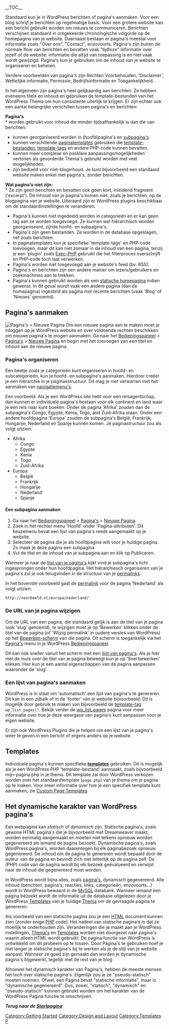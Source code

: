 {{Languages|
{{en|Pages}}
{{es|Pages}}
{{fr|Pages}}
{{it|Pagine}}
{{ja|Pages}}
{{ko|Pages}}
{{lo|Pages}}
{{mya|Pages}}
{{nl|Pagina's}}
{{pt-br|Sub-Painel Páginas-Adicionar Nova}}
{{ru|Страницы}}
{{sk|Stránky}}
{{th|Pages}}
{{zh-cn|页面}}
{{zh-tw|網誌分頁}}
}}

__TOC__

Standaard kun je in WordPress berichten of pagina's aanmaken. Voor een blog schrijf je berichten op regelmatige basis. Voor een grotere website kan een bericht gebruikt worden om nieuws te communiceren. Berichten verschijnen standaard in omgekeerde chronologische volgorde op de homepagina van je website. Daarnaast bestaan er pagina's meestal voor informatie zoals "Over ons", "Contact", enzovoorts. Pagina's zijn buiten de normale flow van berichten en bevatten vaak "tijdloze" informatie over jezelf of de website: informatie die altijd van toepassing is en niet vaak wordt gewijzigd. Pagina's kun je gebruiken om de inhoud van je website te organiseren en beheren.

Verdere voorbeelden van pagina's zijn Rechten Voorbehouden, 'Disclaimer', Wettelijke informatie, Permissie, Bedrijfsinformatie en Toegankelijkheid.

In het algemeen zijn pagina's heel gelijkaardig aan berichten. Ze hebben eveneens titels en inhoud en gebruiken de template-bestanden van het WordPress Thema om hun consistente uiterlijk te krijgen. Er zijn echter ook een aantal belangrijke verschillen tussen pagina's en berichten:

'''Pagina's'''<br />
* worden gebruikt voor inhoud die minder tijdsafhankelijk is dan die van berichten.
* kunnen georganiseerd worden in (hoofd)pagina's en [[#Organizing_Your_Pages|subpagina's]].
* kunnen verschillende [[Page_Templates|paginatemplates]] gebruiken die [[Stepping Into Templates|template-bestanden]], [[Template Tags|template-tags]] en andere PHP-code kunnen bevatten.
* kunnen meer complexe en pasklare aanpassingsmogelijkheden vertonen als gevorderde Thema's gebruikt worden met veel mogelijkheden.
* zijn bedoeld voor niet-bloginhoud. Je kunt bijvoorbeeld een standaard website maken enkel met pagina's, zonder berichten.

'''Wat pagina's niet zijn:'''<br />
* Ze zijn geen berichten en bevatten ook geen kort, inleidend fragment ('excerpt'). De inhoud van je pagina's komen niet, zoals je berichten, op de blogpagina van je website. Uiteraard zijn er WordPress plugins beschikbaar om de standaardinstellingen te veranderen.
* Pagina's kunnen niet ingedeeld worden in categorieën en er kan geen tag aan ze worden toegevoegd. Ze kunnen wel hiërarchisch worden georganiseerd, zijnde hoofd- en subpagina's.
* Pagina's zijn geen bestanden. Ze worden in de database opgeslagen, net zoals berichten.
* In paginatemplates kun je specifieke 'template-tags' en PHP-code toevoegen, maar dit kan niet zomaar in de inhoud van een pagina, tenzij je een 'plugin' zoals [http://wordpress.org/extend/plugins/exec-php/ Exec-PHP] gebruikt die het filterproces overschrijft en PHP-code toch laat verwerken.
* Pagina's worden niet toegevoegd aan je website's feed (bv. RSS). 
* Pagina's en berichten zijn een andere manier om lezers/gebruikers en zoekmachines aan te trekken. 
* Pagina's kunnen gebruikt worden als een [[Creating_a_Static_Front_Page|statische homepagina]] indien gewenst. In dit geval wordt vaak een andere pagina (dan de homepagina) ingesteld als pagina met recente berichten (vaak 'Blog' of 'Nieuws' genoemd).

==Pagina's aanmaken==

[[Image:Pages-AddNew-2.9.2.png|right|thumbnail|Pagina's > Nieuwe Pagina]] Om een nieuwe pagina aan te maken moet je inloggen op je WordPress website en over voldoende rechten beschikken om nieuwe pagina's te mogen aanmaken. Ga naar het [[Administration_Panels|Bedieningspaneel]] > [[Administration_Panels#Add_New_Page|Pagina's]] > [[Pages_Add_New_SubPanel|Nieuwe Pagina]] en begin met het toevoegen van een titel en inhoud aan de nieuwe pagina.


===Pagina's organiseren===

Een beetje zoals je categorieën kunt organiseren in hoofd- en subcategorieën, kun je hoofd- en subpagina's aanmaken. Hierdoor creëer je een hiërarchie in je paginasstructuur. Dit mag je niet verwarren met het aanmaken van [[WordPress_Menu_User_Guide|navigatiemenu's]].

Een voorbeeld. Als je een WordPress site hebt voor een reisagentschap, dan kunnen er individuele pagina's bestaan voor elk continent en land waar je een reis naar kunt boeken. Onder de pagina 'Afrika' zouden dan de subpagina's Congo, Egypte, Kenia, Togo, and Zuid-Afrika staan. Onder een andere hoofdpagina 'Europa' zouden de subpagina's België, Frankrijk, Hongarije, Nederland en Spanje kunnen komen. Je paginastructuur zou als volgt uitzien:
*Afrika
**Congo
**Egypte
**Kenia
**Togo
**Zuid-Afrika
*Europa
**België
**Frankrijk
**Hongarije
**Nederland
**Spanje

====Een subpagina aanmaken====
# Ga naar het [[Administration_Panels|Bedieningspaneel]] > [[Administration_Panels#Add_New_Page|Pagina's]] > [[Pages_Add_New_SubPanel|Nieuwe Pagina]].
# Zoek in het rechter menu 'Hoofd' onder 'Pagina-attributen'. Dit keuzemenu bevat een lijst van pagina's reeds aangemaakt op je website. 
# Selecteer de pagina die je als hoofdpagina wilt voor je huidige pagina. Zo maak je deze pagina een subpagina.
# Vul de titel en de inhoud van je subpagina aan en klik op Publiceren.

Wanneer je naar de [[#Listing Your Pages on Your Site|lijst van je pagina's]] kijkt vind je subpagina's licht ingesprongen onder hun hoofdpagina. Het hiërarchiesch organiseren van je pagina's zul je ook terugvinden in de structuur van je [[Using Permalinks|permalinks]]. 

In het bovenste voorbeeld gaat de [[Using Permalinks|permalink]] voor de pagina 'Nederland' als volgt uitzien:

 <nowiki>http://voorbeeld.nl/europa/nederland/</nowiki>

===De URL van je pagina wijzigen===

Om de URL van een pagina, die standaard gelijk is aan de titel van je pagina (ook 'slug' genoemd), te wijzigen moet je op 'Bewerken' klikken onder de titel van de pagina (of 'Wijzig permalink' in oudere versies van WordPress) op het [[Writing Posts|Bewerken-scherm]] van die pagina. Dit scherm is toegankelijk via het [[Administration_Panels#Pages|Pagina's]] menu in je WordPress [[Administration Panels|Bedieningspaneel]].

Dit kan ook sneller vanuit het scherm met een [[Pages_Screen|lijst van pagina's]]. Als je hier met de muis over de titel van je pagina beweegt kun je op 'Snel bewerken' klikken. Hier kun je een aantal eigenschappen van de pagina aanpassen waaronder de 'slug'.

===Een lijst van pagina's aanmaken===

WordPress is in staat om 'automatisch' een lijst van pagina's te genereren. Dit kan in een zijbalk of in de 'footer' van je website bijvoorbeeld. Dit is mogelijk door gebruik te maken van bijvoorbeeld de [[Template Tags|template-tag]] <tt>wp_list_pages()</tt>. Bekijk verder de [[Template Tags/wp_list_pages|wp_list_pages]] pagina voor meer informatie over hoe je deze weergave van pagina's kunt aanpassen voor je eigen website. 

Er zijn ook WordPress Plugins die je helpen om een lijst van je pagina's weer te geven in een bericht of ergens anders op je website.

==Templates==

Individuele pagina's kunnen specifieke [[Page_Templates|'''templates''']] gebruiken. Dit is mogelijk als je een WordPress PHP 'template-bestand' aanmaakt, zoals bijvoorbeeld mijn-pagina.php in je thema. Dit template zal door WordPress verkozen worden over het standaardtemplate (<tt>page.php</tt>) van je thema om je pagina op te maken. Voor meer informatie over hoe je een specifiek template kunt aanmaken, zie [[Page_Templates#Custom_Page_Template|Custom Page Templates]].

== Het dynamische karakter van WordPress pagina's ==

Een webpagina kan ''statisch'' of ''dynamisch'' zijn. Statische pagina's, zoals gewone HTML pagina's die je bijvoorbeeld met Dreamweaver maakt, worden eenmalig aangemaakt en moeten niet telkens opnieuw worden gegenereerd als iemand de pagina bezoekt. Dynamische pagina's, zoals WordPress pagina's, worden daarentegen bij elk paginabezoek opnieuw gegenereerd. De inhoud om de pagina te genereren wordt bepaald door de auteur van de pagina en bevindt zich niet letterlijk op de pagina zelf. De (PHP) code van de pagina wordt bij elk bezoek geëvalueerd en verwijst naar de inhoud die gegenereerd moet worden.

In WordPress wordt bijna alles, zoals [[Pages|pagina's]], dynamisch gegenereerd. Alle inhoud (berichten, pagina's, reacties, links, categorieën, enzovoorts...) wordt in WordPress bewaard in de [[Glossary#MySQL|MySQL]] databank. Wanneer iemand een pagina bezoekt wordt de informatie uit de database uitgelezen door je WordPress [[Theme Development#Theme Templates|Templates]] van je huidige [[Using Themes|Thema]] om de gevraagde pagina te genereren.

Als voorbeeld van een statische pagina zou je een [[Glossary#HTML|HTML]] document kunnen zien (zonder enige [[Glossary#PHP|PHP]] code). Het nadeel van statische pagina's is dat ze moeilijk te onderhouden zijn. Veranderingen die je maakt aan je WordPress instellingen,  [[Using Themes|Thema's]] en [[Theme Development#Theme Templates|Templates]] worden niet doorgezet naar pagina's waarin alleen HTML wordt gebruikt. De pagina functie van WordPress is ontwikkeld om dit probeem op te lossen. Door Pagina's te gebruiken hoef je niet langer je statische pagina's bij te werken als je de stijl van je website aanpast. Wanneer ze goed zijn gemaakt dan worden je dynamische pagina's bijgewerkt, tegelijk met de rest van je blog

Alhoewel het dynamisch karakter van Pagina's, hebben de meeste mensen het toch over statische pagina's. Eigenlijk zou je ze "pseudo-statisch" moeten noemen. Ofwel, een Pagina bevat "statische informatie", maar is "dynamische gegenereerd". Dus, zowel, "statisch", "dynamisch" en "pseudo-statisch" kunnen gebruikt worden om het karakter van de WordPress Pagina functie te omschrijven.


'''''Terug naar de [[nl:Startpagina | Startpagina]]'''''

[[Category:Getting Started]]
[[Category:Design and Layout]]
[[Category:Templates]]
[[Category:Dutch Codex|P]]